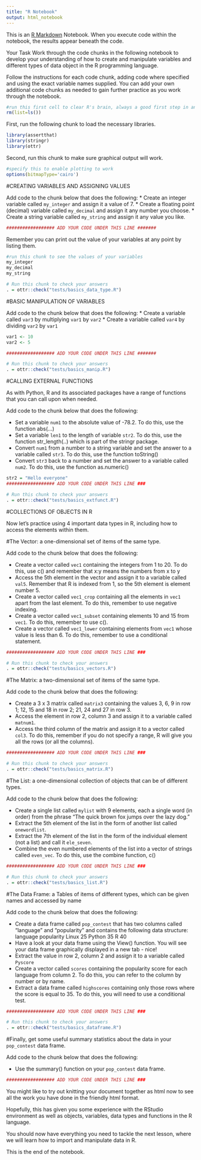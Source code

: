 ---
title: "R Notebook"
output: html_notebook
---

This is an [R Markdown](http://rmarkdown.rstudio.com) Notebook. 
When you execute code within the notebook, the results appear beneath the code. 

Your Task
Work through the code chunks in the following notebook to develop your understanding of how to create and manipulate variables and different types of data object in the R programming language. 

Follow the instructions for each code chunk, adding code where specified and using the exact variable names supplied. 
You can add your own additional code chunks as needed to gain further practice as you work through the notebook.

```{r}
#run this first cell to clear R's brain, always a good first step in any notebook you write
rm(list=ls())
```

First, run the following chunk to load the necessary libraries.

```{r}
library(assertthat)
library(stringr)
library(ottr)
```

Second, run this chunk to make sure graphical output will work.

```{r}
#specify this to enable plotting to work
options(bitmapType='cairo')
```

#CREATING VARIABLES AND ASSIGNING VALUES 

Add code to the chunk below that does the following:
* Create an integer variable called `my_integer` and assign it a value of 7.
* Create a floating point (decimal) variable called `my_decimal` and assign it any number you choose.
* Create a string variable called `my_string` and assign it any value you like. 

```{r}
################## ADD YOUR CODE UNDER THIS LINE #######

```

Remember you can print out the value of your variables at any point by listing them.

```{r}
#run this chunk to see the values of your variables
my_integer
my_decimal
my_string
```


```{r}
# Run this chunk to check your answers
. = ottr::check("tests/basics_data_type.R")
```

#BASIC MANIPULATION OF VARIABLES

Add code to the chunk below that does the following:
* Create a variable called `var3` by multiplying `var1` by `var2`
* Create a variable called `var4` by dividing `var2` by `var1`

```{r}
var1 <- 10
var2 <- 5

################## ADD YOUR CODE UNDER THIS LINE #######

```

```{r}
# Run this chunk to check your answers
. = ottr::check("tests/basics_manip.R")
```

#CALLING EXTERNAL FUNCTIONS

As with Python, R and its associated packages have a range of functions that you can call upon when needed.

Add code to the chunk below that does the following:

* Set a variable `num1` to the absolute value of -78.2. To do this, use the function abs(...)
* Set a variable `len1` to the length of variable `str2`. To do this, use the function str_length(..) which is part of the stringr package.
* Convert `num1` from a number to a string variable and set the answer to a variable called `str3`. To do this, use the function toString()
* Convert `str3` back to a number and set the answer to a variable called `num2`. To do this, use the function as.numeric()

```{r}
str2 = "Hello everyone"
################## ADD YOUR CODE UNDER THIS LINE ###

```

```{r}
# Run this chunk to check your answers
. = ottr::check("tests/basics_extfunct.R")
```

#COLLECTIONS OF OBJECTS IN R

Now let's practice using 4 important data types in R, including how to access the elements within them.

#The Vector: a one-dimensional set of items of the same type.

Add code to the chunk below that does the following:

* Create a vector called `vec1` containing the integers from 1 to 20. To do this, use c() and remember that x:y means the numbers from x to y
* Access the 5th element in the vector and assign it to a variable called `val5`. Remember that R is indexed from 1, so the 5th element is element number 5.
* Create a vector called `vec1_crop` containing all the elements in `vec1` apart from the last element. To do this, remember to use negative indexing.
* Create a vector called `vec1_subset` containing elements 10 and 15 from `vec1`. To do this, remember to use c().
* Create a vector called `vec1_lower` containing elements from `vec1` whose value is less than 6. To do this, remember to use a conditional statement.

```{r}
################## ADD YOUR CODE UNDER THIS LINE ###

```

```{r}
# Run this chunk to check your answers
. = ottr::check("tests/basics_vectors.R")
```

#The Matrix: a two-dimensional set of items of the same type.

Add code to the chunk below that does the following:

* Create a 3 x 3 matrix called `matrix3` containing the values 3, 6, 9 in row 1; 12, 15 and 18 in row 2; 21, 24 and 27 in row 3.
* Access the element in row 2, column 3 and assign it to a variable called `matnum1`.
* Access the third column of the matrix and assign it to a vector called `col3`. To do this, remember if you do not specify a range, R will give you all the rows (or all the columns).

```{r}
################## ADD YOUR CODE UNDER THIS LINE ###

```

```{r}
# Run this chunk to check your answers
. = ottr::check("tests/basics_matrix.R")
```

#The List: a one-dimensional collection of objects that can be of different types.

Add code to the chunk below that does the following:

* Create a single list called `mylist` with 9 elements, each a single word (in order) from the phrase "The quick brown fox jumps over the lazy dog."
* Extract the 5th element of the list in the form of another list called `onewordlist`.
* Extract the 7th element of the list in the form of the individual element (not a list) and call it `ele_seven`.
* Combine the even numbered elements of the list into a vector of strings called `even_vec`. To do this, use the combine function, c()

```{r}
################## ADD YOUR CODE UNDER THIS LINE ###

```

```{r}
# Run this chunk to check your answers
. = ottr::check("tests/basics_list.R")
```

#The Data Frame: a Tables of items of different types, which can be given names and accessed by name

Add code to the chunk below that does the following:

* Create a data frame called `pop_contest` that has two columns called "language" and "popularity" and contains the following data structure:
language    popularity
Linux       25
Python      35
R           40
* Have a look at your data frame using the View() function. You will see your data frame graphically displayed in a new tab - nice!
* Extract the value in row 2, column 2 and assign it to a variable called `Pyscore`
* Create a vector called `scores` containing the popularity score for each language from column 2. To do this, you can refer to the column by number or by name.
* Extract a data frame called `highscores` containing only those rows where the score is equal to 35. To do this, you will need to use a conditional test.

```{r}
################## ADD YOUR CODE UNDER THIS LINE ###

```

```{r}
# Run this chunk to check your answers
. = ottr::check("tests/basics_dataframe.R")
```

#Finally, get some useful summary statistics about the data in your `pop_contest` data frame.

Add code to the chunk below that does the following:

* Use the summary() function on your `pop_contest` data frame.
 
```{r}
################## ADD YOUR CODE UNDER THIS LINE ###

```

You might like to try out knitting your document together as html now to see all the work you have done in the friendly html format.

Hopefully, this has given you some experience with the RStudio environment as well as objects, variables, data types and functions in the R language. 

You should now have everything you need to tackle the next lesson, where we will learn how to import and manipulate data in R.

This is the end of the notebook.
